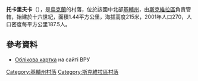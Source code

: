 {{coord|49|40|14|N|29|39|3|E|scale:30000|display=title}}

'''托卡里夫卡'''（{{lang-uk|Токарівка}}），是[[烏克蘭|烏克蘭]]的村落，位於該國中北部[[基輔州|基輔州]]，由[[斯克維拉區|斯克維拉區]]負責管轄，始建於十六世紀，面積1.44平方公里，海拔高度215米，2001年人口270，人口密度每平方公里187.5人。

==參考資料==
* [http://w1.c1.rada.gov.ua/pls/z7503/A005?rdat1=07.03.2015&rf7571=14631 Облікова картка] на сайті ВРУ

{{DEFAULTSORT:Токарівка}}
[[Category:基輔州村落|Category:基輔州村落]]
[[Category:斯克維拉區村落|Category:斯克維拉區村落]]


{{Kiev-geo-stub}}